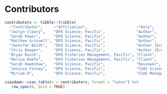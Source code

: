 \needspace{0.35\textheight}

# Contributors

```r
contributors <- tibble::tribble(
  ~"Contributor",     ~"Affiliation",                      ~"Role",
  "Jaclyn Cleary",    "DFO Science, Pacific",              "Author",
  "Sarah Power",      "DFO Science, Pacific",              "Author",
  "Matthew Grinnell", "DFO Science, Pacific",              "Author",
  "Jennifer Boldt",   "DFO Science, Pacific",              "Author (Ecosystem section)",
  "Chris Rooper",     "DFO Science, Pacific",              "Author (Ecosystem section)",
  "Bryan Rusch",      "DFO Fisheries Management, Pacific", "Client",
  "Marisa Keefe",     "DFO Fisheries Management, Pacific", "Client",  
  "Sarah Hawkshaw",   "DFO Science, Pacific",              "Reviewer",
  "Jessica Finney",   "DFO Science, Pacific",              "CSAS Science Advisor",
  "Miriam O",         "DFO Science, Pacific",              "CSAS Manager")
```

\setlength{\tabcolsep}{3pt}

```r
csasdown::csas_table(x = contributors, format = "latex") %>%
   row_spec(0, bold = TRUE)
```

\setlength{\tabcolsep}{6pt}

<!-- Omit Contributors from table numbering -->
\addtocounter{table}{-1}
